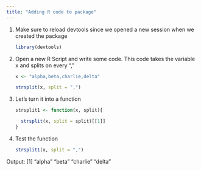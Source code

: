 ```yaml
---
title: "Adding R code to package"
---
```


1.  Make sure to reload devtools since we opened a new session when we created the package

    ``` r
    library(devtools)
    ```

2.  Open a new R Script and write some code. This code takes the variable x and splits on every ","

    ``` r
    x <- "alpha,beta,charlie,delta"

    strsplit(x, split = ",")
    ```

3.  Let's turn it into a function

    ``` r
    strsplit1 <- function(x, split){
      
      strsplit(x, split = split)[[1]]
    }
    ```

4.  Test the function

    ``` r
    strsplit1(x, split = ",")
    ```

Output: \[1\] "alpha" "beta" "charlie" "delta"
